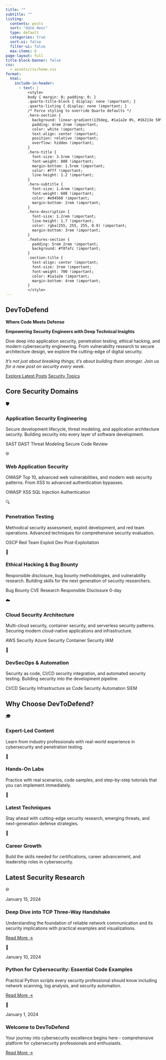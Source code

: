 ```yaml
---
title: ""
subtitle: ""
listing:
  contents: posts
  sort: "date desc"
  type: default
  categories: true
  sort-ui: false
  filter-ui: false
  max-items: 6
page-layout: full
title-block-banner: false
css: 
  - assets/css/home.css
format:
  html:
    include-in-header: 
      - text: |
          <style>
          body { margin: 0; padding: 0; }
          .quarto-title-block { display: none !important; }
          .quarto-listing { display: none !important; }
          /* Force styling to override Quarto defaults */
          .hero-section {
            background: linear-gradient(135deg, #1a1a2e 0%, #16213e 50%, #0f3460 100%) !important;
            padding: 4rem 2rem !important;
            color: white !important;
            text-align: center !important;
            position: relative !important;
            overflow: hidden !important;
          }
          .hero-title {
            font-size: 3.5rem !important;
            font-weight: 800 !important;
            margin-bottom: 1.5rem !important;
            color: #fff !important;
            line-height: 1.2 !important;
          }
          .hero-subtitle {
            font-size: 1.4rem !important;
            font-weight: 600 !important;
            color: #e94560 !important;
            margin-bottom: 2rem !important;
          }
          .hero-description {
            font-size: 1.2rem !important;
            line-height: 1.7 !important;
            color: rgba(255, 255, 255, 0.9) !important;
            margin-bottom: 3rem !important;
          }
          .features-section {
            padding: 5rem 2rem !important;
            background: #f8fafc !important;
          }
          .section-title {
            text-align: center !important;
            font-size: 3rem !important;
            font-weight: 700 !important;
            color: #1a1a2e !important;
            margin-bottom: 4rem !important;
          }
          </style>
---
```


::: {.hero-section}
::: {.hero-content}

# DevToDefend
**Where Code Meets Defense**

**Empowering Security Engineers with Deep Technical Insights**

Dive deep into application security, penetration testing, ethical hacking, and modern cybersecurity engineering. From vulnerability research to secure architecture design, we explore the cutting-edge of digital security.

*It's not just about breaking things; it's about building them stronger. Join us for a new post on security every week.*

::: {.hero-cta}
[Explore Latest Posts](posts/){.btn-hero .btn-hero-primary}
[Security Topics](pages/blogs/monthly/){.btn-hero .btn-hero-secondary}
:::

:::
:::

::: {.features-section}

## Core Security Domains

::: {.features-grid}

::: {.feature-card}
::: {.feature-icon}
🛡️
:::

### Application Security Engineering

Secure development lifecycle, threat modeling, and application architecture security. Building security into every layer of software development.

::: {.feature-topics}
<span class="topic-tag">SAST</span> <span class="topic-tag">DAST</span> <span class="topic-tag">Threat Modeling</span> <span class="topic-tag">Secure Code Review</span>
:::
:::

::: {.feature-card}
::: {.feature-icon}
🌐
:::

### Web Application Security

OWASP Top 10, advanced web vulnerabilities, and modern web security patterns. From XSS to advanced authentication bypasses.

::: {.feature-topics}
<span class="topic-tag">OWASP</span> <span class="topic-tag">XSS</span> <span class="topic-tag">SQL Injection</span> <span class="topic-tag">Authentication</span>
:::
:::

::: {.feature-card}
::: {.feature-icon}
🔍
:::

### Penetration Testing

Methodical security assessment, exploit development, and red team operations. Advanced techniques for comprehensive security evaluation.

::: {.feature-topics}
<span class="topic-tag">OSCP</span> <span class="topic-tag">Red Team</span> <span class="topic-tag">Exploit Dev</span> <span class="topic-tag">Post-Exploitation</span>
:::
:::

::: {.feature-card}
::: {.feature-icon}
🎯
:::

### Ethical Hacking & Bug Bounty

Responsible disclosure, bug bounty methodologies, and vulnerability research. Building skills for the next generation of security researchers.

::: {.feature-topics}
<span class="topic-tag">Bug Bounty</span> <span class="topic-tag">CVE Research</span> <span class="topic-tag">Responsible Disclosure</span> <span class="topic-tag">0-day</span>
:::
:::

::: {.feature-card}
::: {.feature-icon}
☁️
:::

### Cloud Security Architecture

Multi-cloud security, container security, and serverless security patterns. Securing modern cloud-native applications and infrastructure.

::: {.feature-topics}
<span class="topic-tag">AWS Security</span> <span class="topic-tag">Azure Security</span> <span class="topic-tag">Container Security</span> <span class="topic-tag">IAM</span>
:::
:::

::: {.feature-card}
::: {.feature-icon}
🔧
:::

### DevSecOps & Automation

Security as code, CI/CD security integration, and automated security testing. Building security into the development pipeline.

::: {.feature-topics}
<span class="topic-tag">CI/CD Security</span> <span class="topic-tag">Infrastructure as Code</span> <span class="topic-tag">Security Automation</span> <span class="topic-tag">SIEM</span>
:::
:::

:::
:::

::: {.value-proposition}
::: {.value-content}

## Why Choose DevToDefend?

::: {.value-grid}

::: {.value-item}
::: {.value-icon}
🎓
:::

### Expert-Led Content

Learn from industry professionals with real-world experience in cybersecurity and penetration testing.
:::

::: {.value-item}
::: {.value-icon}
🔬
:::

### Hands-On Labs

Practice with real scenarios, code samples, and step-by-step tutorials that you can implement immediately.
:::

::: {.value-item}
::: {.value-icon}
🚀
:::

### Latest Techniques

Stay ahead with cutting-edge security research, emerging threats, and next-generation defense strategies.
:::

::: {.value-item}
::: {.value-icon}
🌟
:::

### Career Growth

Build the skills needed for certifications, career advancement, and leadership roles in cybersecurity.
:::

:::
:::
:::

::: {.recent-posts}

## Latest Security Research

::: {.posts-grid}

::: {.post-card}
::: {.post-image}
🌐
:::
::: {.post-content}
<p class="post-date">January 15, 2024</p>

### Deep Dive into TCP Three-Way Handshake

Understanding the foundation of reliable network communication and its security implications with practical examples and visualizations.

[Read More →](posts/2024/january/tcp-handshake-deep-dive.qmd){.read-more}
:::
:::

::: {.post-card}
::: {.post-image}
🐍
:::
::: {.post-content}
<p class="post-date">January 10, 2024</p>

### Python for Cybersecurity: Essential Code Examples

Practical Python scripts every security professional should know including network scanning, log analysis, and security automation.

[Read More →](posts/post-with-code/){.read-more}
:::
:::

::: {.post-card}
::: {.post-image}
🚀
:::
::: {.post-content}
<p class="post-date">January 1, 2024</p>

### Welcome to DevToDefend

Your journey into cybersecurity excellence begins here - comprehensive platform for cybersecurity professionals and enthusiasts.

[Read More →](posts/welcome/){.read-more}
:::
:::

:::
:::

